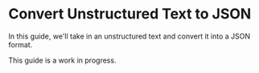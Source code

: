 # Convert Unstructured Text to JSON
In this guide, we'll take in an unstructured text and convert it into a JSON format.

<Note>
This guide is a work in progress.
</Note>
